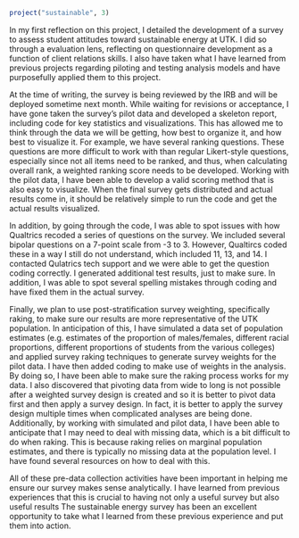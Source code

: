 
```r
project("sustainable", 3)
```

  In my first reflection on this project, I detailed the development of a survey to assess student attitudes toward sustainable energy at UTK. I did so through a evaluation lens, reflecting on questionnaire development as a function of client relations skills. I also have taken what I have learned from previous projects regarding piloting and testing analysis models and have purposefully applied them to this project.

At the time of writing, the survey is being reviewed by the IRB and will be deployed sometime next month. While waiting for revisions or acceptance, I have gone taken the survey's pilot data and developed a skeleton report, including code for key statistics and visualizations. This has allowed me to think through the data we will be getting, how best to organize it, and how best to visualize it. For example, we have several ranking questions. These questions are more difficult to work with than regular Likert-style questions, especially since not all items need to be ranked, and thus, when calculating overall rank, a weighted ranking score needs to be developed. Working with the pilot data, I have been able to develop a valid scoring method that is also easy to visualize. When the final survey gets distributed and actual results come in, it should be relatively simple to run the code and get the actual results visualized.

In addition, by going through the code, I was able to spot issues with how Qualtrics recoded a series of questions on the survey. We included several bipolar questions on a 7-point scale from -3 to 3. However, Qualtircs coded these in a way I still do not understand, which included 11, 13, and 14. I contacted Qulatrics tech support and we were able to get the question coding correctly. I generated additional test results, just to make sure. In addition, I was able to spot several spelling mistakes through coding and have fixed them in the actual survey.

Finally, we plan to use post-stratification survey weighting, specifically raking, to make sure our results are more representative of the UTK population. In anticipation of this, I have simulated a data set of population estimates (e.g. estimates of the proportion of males/females, different racial proportions, different proportions of students from the various colleges) and applied survey raking techniques to generate survey weights for the pilot data. I have then added coding to make use of weights in the analysis. By doing so, I have been able to make sure the raking process works for my data. I also discovered that pivoting data from wide to long is not possible after a weighted survey design is created and so it is better to pivot data first and then apply a survey design. In fact, it is better to apply the survey design multiple times when complicated analyses are being done. Additionally, by working with simulated and pilot data, I have been able to anticipate that I may need to deal with missing data, which is a bit difficult to do when raking. This is because raking relies on marginal population estimates, and there is typically no missing data at the population level. I have found several resources on how to deal with this. 

All of these pre-data collection activities have been important in helping me ensure our survey makes sense analytically. I have learned from previous experiences that this is crucial to having not only a useful survey but also useful results The sustainable energy survey has been an excellent opportunity to take what I learned from these previous experience and put them into action.
